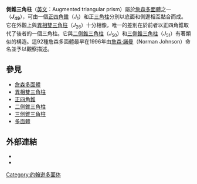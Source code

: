 {{noteTA
|1=zh-hans:约翰逊; zh-hant:詹森;
}}
{{Infobox Polyhedron with net|
  Image_File=augmented triangular prism.png |
  Polyhedron_Type=[[詹森多面體|詹森多面體]]<br>[[雙五角罩帳反角柱|J<sub>48</sub>]] - '''J<sub>49</sub>''' - [[二側錐三角柱|J<sub>50</sub>]]|
  Face_List=[[三角形|三角形]]x6<br>[[正方形|正方形]]x2|
  Face_Count=8 |
  Edge_Count=13 |
  Vertex_Count=7 |
  Symmetry_Group=[[C2v群|''C''<sub>2v</sub>群]]|
  Vertex_List=2(3.4<sup>2</sup>)<br>1(3<sup>4</sup>)<br>4(3<sup>3</sup>.4)|
  Dual=-|
  Property_List=[[凸集|凸多面體]]|
  Net_Image_File=Johnson solid 49 net.png
}}

'''側錐三角柱'''（[[英文|英文]]：Augmented triangular prism）屬於[[詹森多面體|詹森多面體]]之一（'''''J''<sub>49</sub>'''），可由一個[[正四角錐|正四角錐]]（''J''<sub>1</sub>）和正[[三角柱|三角柱]]分別以底面和側邊相互黏合而成。它在外觀上與[[異相雙三角柱|異相雙三角柱]]（''J''<sub>26</sub>）十分相像，唯一的差別在於前者以正四角錐取代了後者的一個三角柱。它與[[二側錐三角柱|二側錐三角柱]]（''J''<sub>50</sub>）和[[三側錐三角柱|三側錐三角柱]]（''J''<sub>51</sub>）有著類似的構造。這92種詹森多面體最早在1996年由[[詹森·諾曼|詹森·諾曼]]（Norman Johnson）命名並予以觀察描述。

==參見==
* [[詹森多面體|詹森多面體]]
* [[異相雙三角柱|異相雙三角柱]]
* [[正四角錐|正四角錐]]
* [[二側錐三角柱|二側錐三角柱]]
* [[三側錐三角柱|三側錐三角柱]]
* [[多面體|多面體]]

==外部連結==
* {{MathWorld | urlname=JohnsonSolid | title=Johnson Solid}}
* {{MathWorld | urlname=Sphenocorona  | title=Augmented triangular prism}}

{{Polyhedron-stub}}
[[Category:约翰逊多面体|Category:约翰逊多面体]]